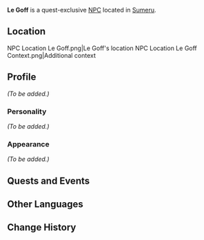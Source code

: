 {{Meta
|missing_NPC_profile  = yes
|missing_NPC_idle     = yes
|missing_NPC_dialogue = yes
}}
{{Character Infobox
|type             = Quest NPC
|image            = NPC Le Goff.png
|region           = Fontaine
|location         = Sumeru
|affiliation      = 
|title            = Merchant

|ancestry         = <!-- Clan/family -->
|father           = 
|mother           = 
|spouse           = 
|sibling          = 
|child            = 
|relative         = 

|voiceEN          = 
|voiceCN          = 
|voiceJP          = 
|dialoguereward   = 
}}
'''Le Goff''' is a quest-exclusive [[NPC]] located in [[Sumeru]].

==Location==
<gallery>
NPC Location Le Goff.png|Le Goff's location
NPC Location Le Goff Context.png|Additional context
</gallery>

==Profile==
''(To be added.)''

===Personality===
''(To be added.)''

===Appearance===
''(To be added.)''

==Quests and Events==
{{Quests and Events}}
<!--
==Dialogue==
{{Dialogue start}}
:'''{{subst:PAGENAME}}:'''
{{Dialogue end}}

==Event Dialogue==
===Event Name===
{{Dialogue start}}
:'''{{subst:PAGENAME}}:'''
{{Dialogue end}}

==Trivia==
* 
-->
==Other Languages==
{{Other Languages
|default_hidden = 1
|en      = Le Goff
|zhs     = 勒戈夫
|zhs_rm  = Lēi Gēfū
|zht     = 勒戈夫
|zht_rm  = Lēi Gēfū
|ja      = ル・ゴフ
|ja_rm   = Ru Gofu
|ko      = 르고프
|ko_rm   = Reugopeu
|es      = Le Goff
|fr      = Le Goff
|ru      = Ле Гофф
|th      = Le Goff
|vi      = Le Goff
|de      = Le Goff
|id      = Le Goff
|pt      = Le Goff
|tr      = Le Goff
|it      = Le Goff
}}

==Change History==
{{Change History|3.0}}
<!--
==References==
{{Reflist}}
-->